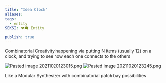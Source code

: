 ```yaml
---
title: "Idea Clock"
aliases: 
tags:
  - entity
SEKSI: 👁️‍🗨️ Entity

publish: true
---
```



Combinatorial Creativity happening via putting N items (usually 12) on a clock, and trying to see how each one connects to the others

<img src="/images/Pasted image 20211020123015.png" alt="Pasted image 20211020123015.png" className="max-w-full h-auto border border-gray-700 my-3 rounded" />

<img src="/images/Pasted image 20211020123245.png" alt="Pasted image 20211020123245.png" className="max-w-full h-auto border border-gray-700 my-3 rounded" />

Like a Modular Synthesizer with combinatorial patch bay possibilities

